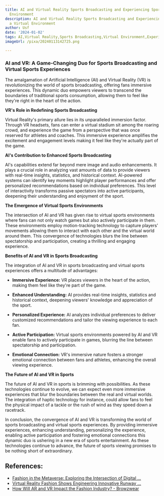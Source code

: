 ```yaml
---
title: AI and Virtual Reality Sports Broadcasting and Experiencing Sports in a Virtual
  Environment
description: AI and Virtual Reality Sports Broadcasting and Experiencing Sports in
  a Virtual Environment
author: Usf
date: '2024-01-02'
tags: AI,Virtual Reality,Sports Broadcasting,Virtual Environment,Experiencing Sports
imageUrl: /pixa/20240113142725.png

---
```

### **AI and VR: A Game-Changing Duo for  Sports Broadcasting and Virtual Sports Experiences**

The amalgamation of Artificial Intelligence (AI) and Virtual Reality (VR) is revolutionizing  the world of sports broadcasting, offering fans immersive experiences. This dynamic duo empowers viewers to transcend the boundaries of traditional sports  consumption, allowing them to feel  like they're right in the heart of the action.

**VR's  Role in Redefining Sports Broadcasting**

Virtual Reality's primary allure lies in its unparalleled immersion factor. Through VR  headsets, fans  can  enter  a virtual stadium  sit among the roaring crowd, and experience the game from a perspective that was once reserved for athletes  and coaches. This immersive experience  amplifies the excitement and engagement levels making it feel like they're actually part of the game.

**AI's Contribution to Enhanced Sports Broadcasting**

AI's capabilities extend far beyond mere image and audio enhancements. It  plays a crucial role in analyzing vast amounts of data to provide viewers with real-time insights, statistics, and historical context. AI-powered systems can identify  key moments highlight player performances and offer  personalized recommendations based on  individual preferences. This level of interactivity transforms passive spectators into active participants,  deepening their understanding  and enjoyment of  the sport.

**The Emergence of  Virtual Sports  Environments**

The  intersection of AI and VR  has given rise to virtual sports environments where fans can not only watch games but also  actively participate in them.  These environments employ motion-tracking technology to capture players'  movements allowing them to interact with each other and the  virtual world around them. This convergence of technologies blurs the line between spectatorship and participation, creating a thrilling and engaging experience.

**Benefits of AI and VR in Sports Broadcasting**

The integration of AI and VR in sports broadcasting and virtual sports experiences offers a multitude of advantages:

* **Immersive Experience:** VR places viewers in the heart  of the action, making them feel like  they're part of the game.

* **Enhanced Understanding:** AI provides real-time insights, statistics and historical context, deepening viewers' knowledge and appreciation of the sport.

* **Personalized Experience:** AI analyzes  individual  preferences to deliver customized recommendations and tailor the viewing experience to each fan.

* **Active Participation:** Virtual  sports environments  powered by AI and VR  enable fans to actively participate in games, blurring the line between spectatorship  and participation.

* **Emotional  Connection:** VR's immersive  nature  fosters a stronger emotional connection between fans and athletes, enhancing the overall viewing experience.

**The Future of AI and VR in Sports**

The future of  AI and VR in sports is brimming with possibilities. As these technologies continue to evolve,  we can expect even more immersive experiences that blur the boundaries between the real and  virtual  worlds. The integration of haptic technology for instance, could  allow fans to feel the physical impact of a tackle or the rush of wind as they speed down a racetrack.

In conclusion, the convergence  of AI and VR is transforming the world of  sports broadcasting and virtual  sports experiences. By providing immersive experiences, enhancing understanding, personalizing  the experience, enabling active participation and fostering emotional connections this dynamic duo is ushering in a  new era  of sports entertainment. As these  technologies continue to advance, the  future of sports viewing promises to be nothing short of extraordinary.

## References:
- [Fashion in the Metaverse: Exploring the Intersection of Digital ...](https://bootcamp.uxdesign.cc/fashion-in-the-metaverse-exploring-the-intersection-of-digital-fashion-ar-and-ai-b378e0812580)
- [Virtual Reality Fashion Shows Engineering Innovative Runway ...](https://utilitiesone.com/virtual-reality-fashion-shows-engineering-innovative-runway-experiences)
- [How Will AR and VR Impact the Fashion Industry? - Browzwear](https://browzwear.com/blog/how-will-ar-and-vr-impact-the-fashion-industry)
